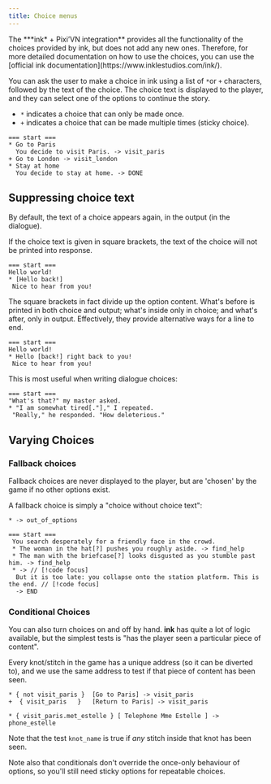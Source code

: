 ```yaml
---
title: Choice menus
---
```


<Callout>
  The ***ink* + Pixi’VN integration** provides all the functionality of the choices provided by ink, but does not add any new ones. Therefore, for more detailed documentation on how to use the choices, you can use the [official ink documentation](https://www.inklestudios.com/ink/).
</Callout>

You can ask the user to make a choice in ink using a list of `*`or `+` characters, followed by the text of the choice. The choice text is displayed to the player, and they can select one of the options to continue the story.

* `*` indicates a choice that can only be made once.
* `+` indicates a choice that can be made multiple times (sticky choice).

```ink
=== start ===
* Go to Paris
  You decide to visit Paris. -> visit_paris
+ Go to London -> visit_london
* Stay at home
  You decide to stay at home. -> DONE
```

## Suppressing choice text

By default, the text of a choice appears again, in the output (in the dialogue).

If the choice text is given in square brackets, the text of the choice will not be printed into response.

```ink
=== start ===
Hello world!
* [Hello back!]
 Nice to hear from you!
```

The square brackets in fact divide up the option content. What's before is printed in both choice and output; what's inside only in choice; and what's after, only in output. Effectively, they provide alternative ways for a line to end.

```ink
=== start ===
Hello world!
* Hello [back!] right back to you!
 Nice to hear from you!
```

This is most useful when writing dialogue choices:

```ink
=== start ===
"What's that?" my master asked.
* "I am somewhat tired[."]," I repeated.
 "Really," he responded. "How deleterious."
```

## Varying Choices

### Fallback choices

Fallback choices are never displayed to the player, but are 'chosen' by the game if no other options exist.

A fallback choice is simply a "choice without choice text":

```ink
* -> out_of_options
```

```ink
=== start ===
 You search desperately for a friendly face in the crowd.
 * The woman in the hat[?] pushes you roughly aside. -> find_help
 * The man with the briefcase[?] looks disgusted as you stumble past him. -> find_help
 * -> // [!code focus]
  But it is too late: you collapse onto the station platform. This is the end. // [!code focus]
  -> END
```

### Conditional Choices

You can also turn choices on and off by hand. **ink** has quite a lot of logic available, but the simplest tests is "has the player seen a particular piece of content".

Every knot/stitch in the game has a unique address (so it can be diverted to), and we use the same address to test if that piece of content has been seen.

```ink
* { not visit_paris }  [Go to Paris] -> visit_paris
+  { visit_paris   }   [Return to Paris] -> visit_paris

* { visit_paris.met_estelle } [ Telephone Mme Estelle ] -> phone_estelle
```

Note that the test `knot_name` is true if *any* stitch inside that knot has been seen.

Note also that conditionals don't override the once-only behaviour of options, so you'll still need sticky options for repeatable choices.
